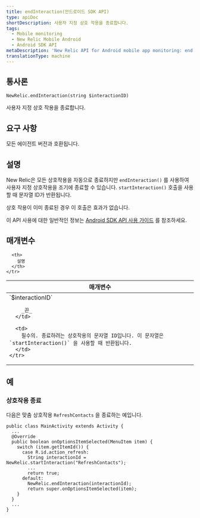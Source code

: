 ```yaml
---
title: endInteraction(안드로이드 SDK API)
type: apiDoc
shortDescription: 사용자 지정 상호 작용을 종료합니다.
tags:
  - Mobile monitoring
  - New Relic Mobile Android
  - Android SDK API
metaDescription: 'New Relic API for Android mobile app monitoring: end a custom interaction.'
translationType: machine
---
```


## 통사론

```
NewRelic.endInteraction(string $interactionID)
```

사용자 지정 상호 작용을 종료합니다.

## 요구 사항

모든 에이전트 버전과 호환됩니다.

## 설명

New Relic은 모든 상호작용을 자동으로 종료하지만 `endInteraction()` 를 사용하여 사용자 지정 상호작용을 조기에 종료할 수 있습니다. `startInteraction()` 호출을 사용할 때 문자열 ID가 반환됩니다.

상호 작용이 이미 종료된 경우 이 호출은 효과가 없습니다.

이 API 사용에 대한 일반적인 정보는 [Android SDK API 사용 가이드](/docs/mobile-monitoring/new-relic-mobile-android/install-configure/work-android-sdk-api) 를 참조하세요.

## 매개변수

<table>
  <thead>
    <tr>
      <th width="25%">
        매개변수
      </th>

      <th>
        설명
      </th>
    </tr>
  </thead>

  <tbody>
    <tr>
      <td>
        `$interactionID`

        _끈_
      </td>

      <td>
        필수의. 종료하려는 상호작용의 문자열 ID입니다. 이 문자열은 `startInteraction()` 을 사용할 때 반환됩니다.
      </td>
    </tr>
  </tbody>
</table>

## 예

### 상호작용 종료

다음은 맞춤 상호작용 `RefreshContacts` 을 종료하는 예입니다.

```
public class MainActivity extends Activity {
  ...
  @Override
  public boolean onOptionsItemSelected(MenuItem item) {
    switch (item.getItemId()) {
      case R.id.action_refresh:
        String interactionId = NewRelic.startInteraction("RefreshContacts");
        ... 
        return true;
      default:
        NewRelic.endInteraction(interactionId);
        return super.onOptionsItemSelected(item);
    }
  }
  ...
}
```